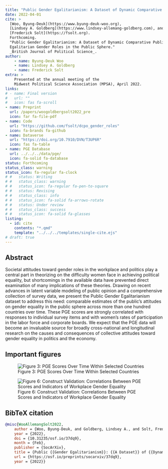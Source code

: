 ```yaml
---
title: "Public Gender Egalitarianism: A Dataset of Dynamic Comparative Public Opinion Toward Egalitarian Gender Roles in the Public Sphere"
date: 2022-04-01
cite: >
  [Woo, Byung-Deuk](https://www.byung-deuk-woo.org),
  [Lindsey A. Goldberg](https://www.lindsey-allemang-goldberg.com), and
  [Frederick Solt](https://fsolt.org). 
  Forthcoming.
  "Public Gender Egalitarianism: A Dataset of Dynamic Comparative Public Opinion Toward
  Egalitarian Gender Roles in the Public Sphere." 
  _British Journal of Political Science_.
author:
    - name: Byung-Deuk Woo
    - name: Lindsey A. Goldberg
    - name: Frederick Solt
extra: >
    Presented at the annual meeting of the 
    Midwest Political Science Association (MPSA), April 2022.
links:
# - name: Final version
#   url: ""
#   icon: fas fa-scroll
- name: Preprint
  url: /papers/woogoldbergsolt2022_pre
  icon: far fa-file-pdf
- name: Code
  url: "https://github.com/fsolt/dcpo_gender_roles"
  icon: fa-brands fa-github
- name: Dataverse
  url: "https://doi.org/10.7910/DVN/T3UP6R"
  icon: fas fa-table
- name: PGE Database
  url: ../../../data/pge/
  icon: fa-solid fa-database
status: Forthcoming
status_class: warning
status_icon: fa-regular fa-clock
# #   status: Writing
# #   status_class: warning
# #   status_icon: fa-regular fa-pen-to-square
# #   status: Revising
# #   status_class: info
# #   status_icon: fa-solid fa-arrows-rotate
# #   status: Under review
# #   status_class: success
# #   status_icon: fa-solid fa-glasses
listing:
  - id: cite
    contents: "*.qmd"
    template: "../../../templates/single-cite.ejs"
# draft: true
---
```


:::{#cite}
:::


## Abstract

Societal attitudes toward gender roles in the workplace and politics play a central part in theorizing on the difficulty women face in achieving political equality, but shortcomings in the available data have prevented direct examination of many implications of these theories. Drawing on recent advances in latent variable modeling of public opinion and a comprehensive collection of survey data, we present the Public Gender Egalitarianism dataset to address this need: comparable estimates of the public's attitudes on gender equality in the public sphere across more than one hundred countries over time. These PGE scores are strongly correlated with responses to individual survey items and with women's rates of participation in the labor force and corporate boards. We expect that the PGE data will become an invaluable source for broadly cross-national and longitudinal research on the causes and consequences of collective attitudes toward gender equality in politics and the economy.

## Important figures

![Figure 3: PGE Scores Over Time Within Selected Countries](pge_fig3.png){.preview-image}

![Figure 6: Construct Validation: Correlations Between PGE Scores and Indicators of Workplace Gender Equality](pge_fig6.png)

## BibTeX citation

```bibtex
@misc{WooAllemangSolt2022,
	author = {Woo, Byung-Deuk, and Goldberg, Lindsey A., and Solt, Frederick},
    year = {2022},
	doi = {10.31235/osf.io/37dq9},
	month = {Feb},
	publisher = {SocArXiv},
	title = {Public {{Gender Egalitarianism}}: {{A Dataset}} of {{Dynamic Comparative Public Opinion Toward Egalitarian Gender Roles}} in the {{Public Sphere}}},
	url = {https://osf.io/preprints/socarxiv/37dq9},
	year = {2022}}
```
